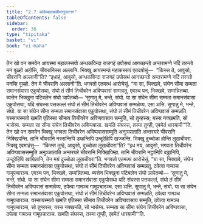 ```yaml
---
title: "2.7 अविप्पवाससीमानुजानन"
tableOfContents: false
sidebar:
  order: 36
type: "tipitaka"
basket: "vi"
book: "vi-maha"
---
```



<DynamicBreadcrumb />

<Division number="143" book="vi-maha">

<Paragraph number="607" book="vi-maha">
तेन खो पन समयेन आयस्मा महाकस्सपो अन्धकविन्दा राजगहं उपोसथं आगच्छन्तो अन्तरामग्गे नदिं तरन्तो मनं वूळ्हो अहोसि, चीवरानिस्स अल्लानि. भिक्खू आयस्मन्तं महाकस्सपं एतदवोचुं—  “किस्स ते, आवुसो, चीवरानि अल्लानी”ति? “इधाहं, आवुसो, अन्धकविन्दा राजगहं उपोसथं आगच्छन्तो अन्तरामग्गे नदिं तरन्तो मनम्हि वूळ्हो. तेन मे चीवरानि अल्लानी”ति. भगवतो एतमत्थं आरोचेसुं. “या सा, भिक्खवे, संघेन सीमा सम्मता समानसंवासा एकुपोसथा, संघो तं सीमं तिचीवरेन अविप्पवासं सम्मन्नतु. एवञ्च पन, भिक्खवे, सम्मन्नितब्बा. ब्यत्तेन भिक्खुना पटिबलेन संघो ञापेतब्बो—
</Paragraph>

<Paragraph number="608" book="vi-maha">
‘सुणातु मे, भन्ते, संघो. या सा संघेन सीमा सम्मता समानसंवासा एकुपोसथा, यदि संघस्स पत्तकल्लं संघो तं सीमं तिचीवरेन अविप्पवासं सम्मन्नेय्य. एसा ञत्ति.
</Paragraph>

<Paragraph number="609" book="vi-maha">
सुणातु मे, भन्ते, संघो. या सा संघेन सीमा सम्मता समानसंवासा एकुपोसथा, संघो तं सीमं तिचीवरेन अविप्पवासं सम्मन्नति. यस्सायस्मतो खमति एतिस्सा सीमाय तिचीवरेन अविप्पवासाय सम्मुति, सो तुण्हस्स; यस्स नक्खमति, सो भासेय्य. सम्मता सा सीमा संघेन तिचीवरेन अविप्पवासा. खमति संघस्स, तस्मा तुण्ही, एवमेतं धारयामी’”ति.
</Paragraph>

<Paragraph number="610" book="vi-maha">
तेन खो पन समयेन भिक्खू भगवता तिचीवरेन अविप्पवाससम्मुति अनुञ्ञाताति अन्तरघरे चीवरानि निक्खिपन्ति. तानि चीवरानि नस्सन्तिपि डय्हन्तिपि उन्दूरेहिपि खज्जन्ति. भिक्खू दुच्चोळा होन्ति लूखचीवरा. भिक्खू एवमाहंसु—  “किस्स तुम्हे, आवुसो, दुच्चोळा लूखचीवरा”ति? “इध मयं, आवुसो, भगवता तिचीवरेन अविप्पवाससम्मुति अनुञ्ञाताति अन्तरघरे चीवरानि निक्खिपिम्हा. तानि चीवरानि नट्ठानिपि दड्ढानिपि, उन्दूरेहिपि खायितानि, तेन मयं दुच्चोळा लूखचीवरा”ति. भगवतो एतमत्थं आरोचेसुं. “या सा, भिक्खवे, संघेन सीमा सम्मता समानसंवासा एकुपोसथा, संघो तं सीमं तिचीवरेन अविप्पवासं सम्मन्नतु, ठपेत्वा गामञ्च गामूपचारञ्च. एवञ्च पन, भिक्खवे, सम्मन्नितब्बा. ब्यत्तेन भिक्खुना पटिबलेन संघो ञापेतब्बो—
</Paragraph>

</Division>
<Division number="144" book="vi-maha">

<Paragraph number="611" book="vi-maha">
‘सुणातु मे, भन्ते, संघो. या सा संघेन सीमा सम्मता समानसंवासा एकुपोसथा यदि संघस्स पत्तकल्लं, संघो तं सीमं तिचीवरेन अविप्पवासं सम्मन्नेय्य, ठपेत्वा गामञ्च गामूपचारञ्च. एसा ञत्ति.
</Paragraph>

<Paragraph number="612" book="vi-maha">
सुणातु मे, भन्ते, संघो. या सा संघेन सीमा सम्मता समानसंवासा एकुपोसथा, संघो तं सीमं तिचीवरेन अविप्पवासं सम्मन्नति, ठपेत्वा गामञ्च गामूपचारञ्च. यस्सायस्मतो खमति एतिस्सा सीमाय तिचीवरेन अविप्पवासाय सम्मुति, ठपेत्वा गामञ्च गामूपचारञ्च, सो तुण्हस्स; यस्स नक्खमति, सो भासेय्य. सम्मता सा सीमा संघेन तिचीवरेन अविप्पवासा, ठपेत्वा गामञ्च गामूपचारञ्च. खमति संघस्स, तस्मा तुण्ही, एवमेतं धारयामी’”ति.
</Paragraph>
</Division>